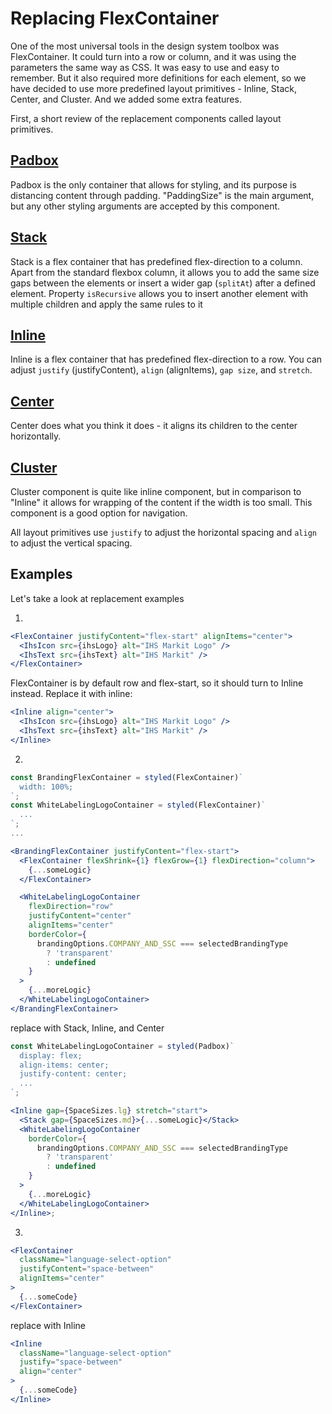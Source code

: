 
<Meta title="Guides/Replacing FlexContainer" />

# Replacing FlexContainer

One of the most universal tools in the design system toolbox was FlexContainer. It could turn into a row or column, and it was using the parameters the same way as CSS. It was easy to use and easy to remember.
But it also required more definitions for each element, so we have decided to use more predefined layout primitives - Inline, Stack, Center, and Cluster. And we added some extra features.

First, a short review of the replacement components called layout primitives.

## [Padbox](?path=/docs/layout-primitives-padbox--playground)

Padbox is the only container that allows for styling, and its purpose is distancing content through padding. "PaddingSize" is the main argument, but any other styling arguments are accepted by this component.

## [Stack](?path=/docs/layout-primitives-stack--playground)

Stack is a flex container that has predefined flex-direction to a column. Apart from the standard flexbox column, it allows you to add the same size gaps between the elements or insert a wider gap (`splitAt`) after a defined element.
Property `isRecursive` allows you to insert another element with multiple children and apply the same rules to it

## [Inline](?path=/docs/layout-primitives-inline--playground)

Inline is a flex container that has predefined flex-direction to a row. You can adjust `justify` (justifyContent), `align` (alignItems), `gap size`, and `stretch`.

## [Center](?path=/docs/layout-primitives-center--playground)

Center does what you think it does - it aligns its children to the center horizontally.

## [Cluster](?path=/docs/layout-primitives-cluster--playground)

Cluster component is quite like inline component, but in comparison to "Inline" it allows for wrapping of the content if the width is too small. This component is a good option for navigation.

All layout primitives use `justify` to adjust the horizontal spacing and `align` to adjust the vertical spacing.

## Examples

Let's take a look at replacement examples

1.

```jsx
<FlexContainer justifyContent="flex-start" alignItems="center">
  <IhsIcon src={ihsLogo} alt="IHS Markit Logo" />
  <IhsText src={ihsText} alt="IHS Markit" />
</FlexContainer>
```

FlexContainer is by default row and flex-start, so it should turn to Inline instead.
Replace it with inline:

```jsx
<Inline align="center">
  <IhsIcon src={ihsLogo} alt="IHS Markit Logo" />
  <IhsText src={ihsText} alt="IHS Markit" />
</Inline>
```

2.

```jsx
const BrandingFlexContainer = styled(FlexContainer)`
  width: 100%;
`;
const WhiteLabelingLogoContainer = styled(FlexContainer)`
  ...
`;
...

<BrandingFlexContainer justifyContent="flex-start">
  <FlexContainer flexShrink={1} flexGrow={1} flexDirection="column">
    {...someLogic}
  </FlexContainer>

  <WhiteLabelingLogoContainer
    flexDirection="row"
    justifyContent="center"
    alignItems="center"
    borderColor={
      brandingOptions.COMPANY_AND_SSC === selectedBrandingType
        ? 'transparent'
        : undefined
    }
  >
    {...moreLogic}
  </WhiteLabelingLogoContainer>
</BrandingFlexContainer>
```

replace with Stack, Inline, and Center

```jsx
const WhiteLabelingLogoContainer = styled(Padbox)`
  display: flex;
  align-items: center;
  justify-content: center;
  ...
`;

<Inline gap={SpaceSizes.lg} stretch="start">
  <Stack gap={SpaceSizes.md}>{...someLogic}</Stack>
  <WhiteLabelingLogoContainer
    borderColor={
      brandingOptions.COMPANY_AND_SSC === selectedBrandingType
        ? 'transparent'
        : undefined
    }
  >
    {...moreLogic}
  </WhiteLabelingLogoContainer>
</Inline>;
```

3.

```jsx
<FlexContainer
  className="language-select-option"
  justifyContent="space-between"
  alignItems="center"
>
  {...someCode}
</FlexContainer>
```

replace with Inline

```jsx
<Inline
  className="language-select-option"
  justify="space-between"
  align="center"
>
  {...someCode}
</Inline>
```
